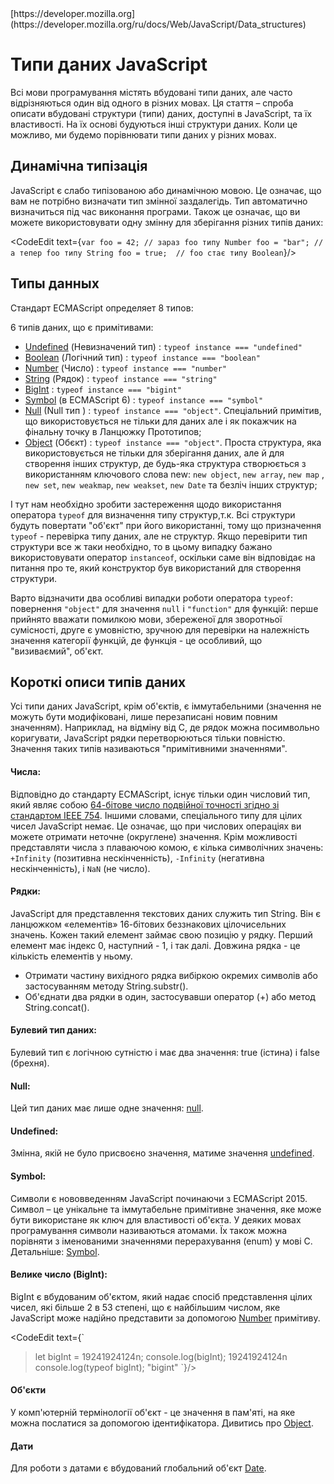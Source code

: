 

<InfoPage>
	[https://developer.mozilla.org](https://developer.mozilla.org/ru/docs/Web/JavaScript/Data_structures)
</InfoPage>

# Типи даних JavaScript

Всі мови програмування містять вбудовані типи даних, але часто відрізняються один від одного в різних мовах. Ця стаття – спроба описати вбудовані структури (типи) даних, доступні в JavaScript, та їх властивості. На їх основі будуються інші структури даних. Коли це можливо, ми будемо порівнювати типи даних у різних мовах.


## Динамічна типізація

JavaScript є слабо типізованою або динамічною мовою. Це означає, що вам не потрібно визначати тип змінної заздалегідь. Тип автоматично визначиться під час виконання програми. Також це означає, що ви можете використовувати одну змінну для зберігання різних типів даних:

<CodeEdit text={`
var foo = 42; // зараз foo типу Number
foo = "bar"; // а тепер foo типу String
foo = true;  // foo стає типу Boolean
`}/>

## Типы данных

Стандарт ECMAScript определяет 8 типов:

6  типів даних, що є примітивами:
* [Undefined](https://developer.mozilla.org/ru/docs/Glossary/undefined) (Невизначений тип) : ```typeof instance === "undefined"```
* [Boolean](https://developer.mozilla.org/ru/docs/Glossary/Boolean) (Логічний тип) : ```typeof instance === "boolean"```
* [Number](https://developer.mozilla.org/ru/docs/Glossary/Number) (Число) : ```typeof instance === "number"```
* [String](https://developer.mozilla.org/ru/docs/Glossary/String) (Рядок) : ```typeof instance === "string"```
* [BigInt](https://developer.mozilla.org/ru/docs/Glossary/BigInt) : ```typeof instance === "bigint"```
* [Symbol](https://developer.mozilla.org/ru/docs/conflicting/Web/JavaScript/Reference/Global_Objects/Symbol) (в ECMAScript 6) : ```typeof instance === "symbol"```
* [Null](https://developer.mozilla.org/ru/docs/Glossary/Null) (Null тип ) : ```typeof instance === "object"```. Спеціальний примітив, що використовується не тільки для даних але і як покажчик на фінальну точку в Ланцюжку Прототипов;
* [Object](https://developer.mozilla.org/ru/docs/Web/JavaScript/Reference/Global_Objects/Object) (Обєкт) : ```typeof instance === "object"```. Проста структура, яка використовується не тільки для зберігання даних, але й для створення інших структур, де будь-яка структура створюється з використанням ключового слова new: ```new object```, ```new array```, ```new map``` , ```new set```, ```new weakmap```, ```new weakset```, ```new Date``` та безліч інших структур;

І тут нам необхідно зробити застереження щодо використання оператора ```typeof``` для визначення типу структур,т.к. Всі структури будуть повертати "об'єкт" при його використанні, тому що призначення ```typeof``` - перевірка типу даних, але не структур. Якщо перевірити тип структури все ж таки необхідно, то в цьому випадку бажано використовувати оператор ```instanceof```, оскільки саме він відповідає на питання про те, який конструктор був використаний для створення структури.

Варто відзначити два особливі випадки роботи оператора ```typeof```: повернення ```"object"``` для значення ```null``` і ```"function"``` для функцій: перше прийнято вважати помилкою мови, збереженої для зворотньої сумісності, друге є умовністю, зручною для перевірки на належність значення категорії функцій, де функція - це особливий, що "визиваємий", об'єкт.

## Короткі описи типів даних
Усі типи даних JavaScript, крім об'єктів, є іммутабельними (значення не можуть бути модифіковані, лише перезаписані новим повним значенням). Наприклад, на відміну від C, де рядок можна посимвольно коригувати, JavaScript рядки перетворюються тільки повністю. Значення таких типів називаються "примітивними значеннями".

#### Числа:

Відповідно до стандарту ECMAScript, існує тільки один числовий тип, який являє собою [64-бітове число подвійної точності згідно зі стандартом IEEE 754](https://ru.wikipedia.org/wiki/Число_двойной_точности). Іншими словами, спеціального типу для цілих чисел JavaScript немає. Це означає, що при числових операціях ви можете отримати неточне (округлене) значення. Крім можливості представляти числа з плаваючою комою, є кілька символічних значень: ```+Infinity``` (позитивна нескінченність), ```-Infinity``` (негативна нескінченність), і ```NaN``` (не число).


#### Рядки:

JavaScript для представлення текстових даних служить тип String. Він є ланцюжком «елементів» 16-бітових беззнакових цілочисельних значень. Кожен такий елемент займає свою позицію у рядку. Перший елемент має індекс 0, наступний - 1, і так далі. Довжина рядка - це кількість елементів у ньому.
* Отримати частину вихідного рядка вибіркою окремих символів або застосуванням методу String.substr().
* Об'єднати два рядки в один, застосувавши оператор (+) або метод String.concat().


#### Булевий тип даних:
Булевий тип є логічною сутністю і має два значення: true (істина) і false (брехня).

#### Null:
Цей тип даних має лише одне значення: [null](https://developer.mozilla.org/ru/docs/Glossary/Null).


#### Undefined:
Змінна, якій не було присвоєно значення, матиме значення [undefined](https://developer.mozilla.org/ru/docs/Glossary/undefined).

#### Symbol:
Символи є нововведенням JavaScript починаючи з ECMAScript 2015. Символ – це унікальне та іммутабельне примітивне значення, яке може бути використане як ключ для властивості об'єкта. У деяких мовах програмування символи називаються атомами. Їх також можна порівняти з іменованими значеннями перерахування (enum) у мові C. Детальніше: [Symbol](https://developer.mozilla.org/ru/docs/conflicting/Web/JavaScript/Reference/Global_Objects/Symbol).


#### Велике число (BigInt):
BigInt є вбудованим об'єктом, який надає спосіб представлення цілих чисел, які більше 2 в 53 степені, що є найбільшим числом, яке JavaScript може надійно представити за допомогою [Number](https://developer.mozilla.org/ru/docs/Glossary/Number) примітиву.

<CodeEdit text={`
> let bigInt = 19241924124n;
> console.log(bigInt);
19241924124n
> console.log(typeof bigInt);
"bigint"
`}/>

#### Об'єкти
У комп'ютерній термінології об'єкт - це значення в пам'яті, на яке можна послатися за допомогою ідентифікатора. Дивитись про [Object](https://developer.mozilla.org/ru/docs/Web/JavaScript/Reference/Global_Objects/Object).

#### Дати
Для роботи з датами є вбудований глобальний об'єкт [Date](https://developer.mozilla.org/ru/docs/Web/JavaScript/Reference/Global_Objects/Date).